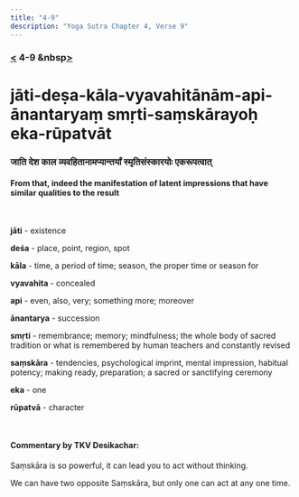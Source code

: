 ```yaml
---
title: "4-9"
description: "Yoga Sutra Chapter 4, Verse 9"
---
```


### [<](/Chapter-4/4-8/) 4-9 &nbsp[>](/Chapter-4/4-10/)

# jāti-deṣa-kāla-vyavahitānām-api-ānantaryaṃ smṛti-saṃskārayoḥ eka-rūpatvāt

### जाति देश काल व्यवहितानामप्यान्तर्यां स्मृतिसंस्कारयोः एकरूपत्वात्

#### From that, indeed the manifestation of latent impressions that have similar qualities to the result

<br />

**jāti** - existence

**deśa** - place, point, region, spot

**kāla** - time, a period of time; season, the proper time or season for

**vyavahita** - concealed

**api** - even, also, very; something more; moreover

**ānantarya** - succession

**smṛti** - remembrance; memory; mindfulness; the whole body of sacred tradition or what is remembered by human teachers and constantly revised

**saṃskāra** - tendencies, psychological imprint, mental impression, habitual potency; making ready, preparation; a sacred or sanctifying ceremony

**eka** - one

**rūpatvā** - character

<br />

#### Commentary by TKV Desikachar:

Saṃskāra is so powerful, it can lead you to act without thinking.

We can have two opposite Saṃskāra, but only one can act at any one time.
